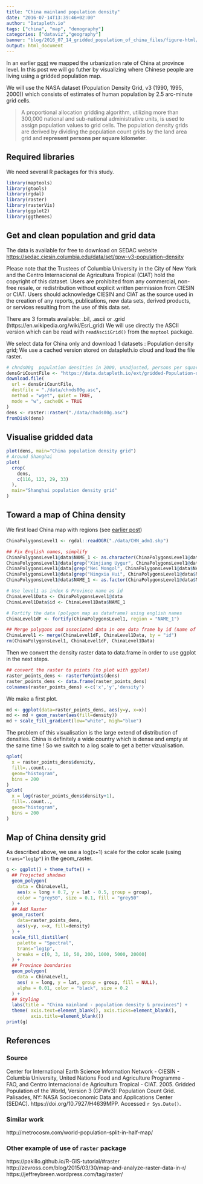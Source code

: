 ```yaml
---
title: "China mainland population density"
date: "2016-07-14T13:39:46+02:00"
author: "Datapleth.io"
tags: ["china", "map", "demography"]
categories: ["dataviz","geography"]
banner: "blog/2016_07_14_gridded_population_of_china_files/figure-html/mapDensity-1.png"
output: html_document
---
```


In an earlier
[post](https://datapleth.io/blog/2015/10/19/2015-10-19_china-urbanization/) we
mapped the urbanization rate of China at province level. In this post we will go
futher by visualizing where Chinese people are living using a gridded population
map.

We will use the NASA dataset (Population Density Grid, v3 (1990, 1995, 2000)) 
which consists of estimates of human population by 2.5 arc-minute grid cells. 

> A proportional allocation gridding algorithm, utilizing more than 300,000
national and sub-national administrative units, is used to assign population 
values to grid cells. The population density grids are derived by dividing the 
population count grids by the land area grid 
and **represent persons per square kilometer**.


## Required libraries

We need several R packages for this study.

```r
library(maptools)
library(gtools)
library(rgdal)
library(raster)
library(rasterVis)
library(ggplot2)
library(ggthemes)
```


## Get and clean population and grid data


The data is available for free to download on SEDAC website [https://sedac.ciesin.columbia.edu/data/set/gpw-v3-population-density](https://sedac.ciesin.columbia.edu/data/set/gpw-v3-population-density)

Please note that the Trustees of Columbia University in the City of New York and
the Centro Internacional de Agricultura Tropical (CIAT) hold the copyright of 
this dataset. Users are prohibited from any commercial, non-free resale, or 
redistribution without explicit written permission from CIESIN or CIAT. Users 
should acknowledge CIESIN and CIAT as the source used in the creation of any
reports, publications, new data sets, derived products, or services resulting
from the use of this data 
set.

There are 3 formats available: .bil, .ascii or .grid
(https://en.wikipedia.org/wiki/Esri_grid)
We will use directly the ASCII version which can be read with `readAsciiGrid()`
from the `maptool` package.

We select data for China only and download 1 datasets : Population density grid;
We use a cached version stored on datapleth.io cloud and load the file raster.

```r
# chnds00g	population densities in 2000, unadjusted, persons per square km
densGriCountFile <- "https://data.datapleth.io/ext/gridded-Population-of-China/chndens-ascii/chnds00g.asc"
download.file(
  url = densGriCountFile, 
  destfile = "./data/chnds00g.asc", 
  method = "wget", quiet = TRUE,
  mode = "w", cacheOK = TRUE
)
dens <- raster::raster("./data/chnds00g.asc")
fromDisk(dens)
```


## Visualise gridded data

```r
plot(dens, main="China population density grid")
# Around Shanghai
plot(
  crop(
    dens,
    c(116, 123, 29, 33)
  ),
  main="Shanghai population density grid"
)
```


## Toward a map of China density 

We first load China map with regions 
(see [earlier post](https://datapleth.io/blog/2015/10/19/2015-10-19_china-urbanization/))

```r
ChinaPolygonsLevel1 <- rgdal::readOGR("./data/CHN_adm1.shp")

## Fix English names, simplify
ChinaPolygonsLevel1@data$NAME_1 <- as.character(ChinaPolygonsLevel1@data$NAME_1)
ChinaPolygonsLevel1@data[grep("Xinjiang Uygur", ChinaPolygonsLevel1@data$NAME_1),]$NAME_1 <- "Xinjiang"
ChinaPolygonsLevel1@data[grep("Nei Mongol", ChinaPolygonsLevel1@data$NAME_1),]$NAME_1 <- "Nei Menggu"
ChinaPolygonsLevel1@data[grep("Ningxia Hui", ChinaPolygonsLevel1@data$NAME_1),]$NAME_1 <- "Ningxia"
ChinaPolygonsLevel1@data$NAME_1 <- as.factor(ChinaPolygonsLevel1@data$NAME_1)

# Use level1 as index & Province name as id
ChinaLevel1Data <- ChinaPolygonsLevel1@data
ChinaLevel1Data$id <- ChinaLevel1Data$NAME_1

# Fortify the data (polygon map as dataframe) using english names
ChinaLevel1dF <- fortify(ChinaPolygonsLevel1, region = "NAME_1")

## Merge polygons and associated data in one data frame by id (name of the province in chinese)
ChinaLevel1 <- merge(ChinaLevel1dF, ChinaLevel1Data, by = "id")
rm(ChinaPolygonsLevel1, ChinaLevel1dF, ChinaLevel1Data)
```

Then we convert the density raster data to data.frame in order to use
ggplot in the next steps.


```r
## convert the raster to points (to plot with ggplot)
raster_points_dens <- rasterToPoints(dens)
raster_points_dens <- data.frame(raster_points_dens)
colnames(raster_points_dens) <-c('x','y','density')
```

We make a first plot.

```r
md <- ggplot(data=raster_points_dens, aes(y=y, x=x)) 
md <- md + geom_raster(aes(fill=density))
md + scale_fill_gradient(low="white", high="blue")
```

The problem of this visualisation is the large extend of distribution of
densities. China is definitely a wide country which is dense and empty at the
same time ! So we switch to a log scale to get a better vizualisation.

```r
qplot(
  x = raster_points_dens$density,
  fill=..count.., 
  geom="histogram",
  bins = 200
)
qplot(
  x = log(raster_points_dens$density+1),
  fill=..count.., 
  geom="histogram",
  bins = 200
) 

```




## Map of China density grid

As described above, we use a log(x+1) scale for the color scale 
(using `trans="log1p"`) in the geom_raster.

```r
g <- ggplot() + theme_tufte() +
  ## Projected shadows
  geom_polygon(
    data = ChinaLevel1,
    aes(x = long + 0.7, y = lat - 0.5, group = group),
    color = "grey50", size = 0.1, fill = "grey50"
  ) +
  ## Add Raster
  geom_raster(
    data=raster_points_dens,
    aes(y=y, x=x, fill=density)
  ) +
  scale_fill_distiller(
    palette = "Spectral",
    trans="log1p",
    breaks = c(0, 3, 10, 50, 200, 1000, 5000, 20000)
  ) +
  ## Province boundaries
  geom_polygon(
    data = ChinaLevel1,
    aes( x = long, y = lat, group = group, fill = NULL),
    alpha = 0.01, color = "black", size = 0.2
  ) +
  ## Styling
  labs(title = "China mainland - population density & provinces") +
  theme( axis.text=element_blank(), axis.ticks=element_blank(),
         axis.title=element_blank())
print(g)
```





## References

### Source 

Center for International Earth Science Information Network - CIESIN - Columbia 
University, United Nations Food and Agriculture Programme - FAO, and Centro 
Internacional de Agricultura Tropical - CIAT. 2005. Gridded Population of the 
World, Version 3 (GPWv3): Population Count Grid. Palisades, NY: NASA 
Socioeconomic Data and Applications Center (SEDAC). 
https://doi.org/10.7927/H4639MPP. Accessed `r Sys.Date()`.


### Similar work

http://metrocosm.com/world-population-split-in-half-map/

### Other example of use of `raster` package

https://pakillo.github.io/R-GIS-tutorial/#raster
http://zevross.com/blog/2015/03/30/map-and-analyze-raster-data-in-r/
https://jeffreybreen.wordpress.com/tag/raster/